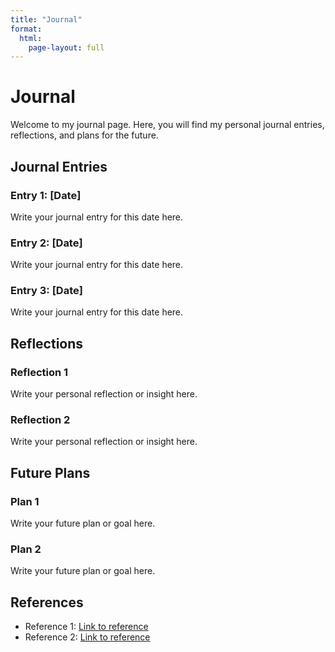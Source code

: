 ```yaml
---
title: "Journal"
format: 
  html:
    page-layout: full
---
```


# Journal

Welcome to my journal page. Here, you will find my personal journal entries, reflections, and plans for the future.

## Journal Entries

### Entry 1: [Date]
Write your journal entry for this date here.

### Entry 2: [Date]
Write your journal entry for this date here.

### Entry 3: [Date]
Write your journal entry for this date here.

## Reflections

### Reflection 1
Write your personal reflection or insight here.

### Reflection 2
Write your personal reflection or insight here.

## Future Plans

### Plan 1
Write your future plan or goal here.

### Plan 2
Write your future plan or goal here.

## References

- Reference 1: [Link to reference](https://example.com)
- Reference 2: [Link to reference](https://example.com)
